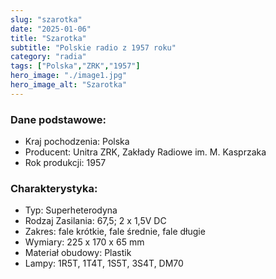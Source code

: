 ```yaml
---
slug: "szarotka"
date: "2025-01-06"
title: "Szarotka"
subtitle: "Polskie radio z 1957 roku"
category: "radia"
tags: ["Polska","ZRK","1957"]
hero_image: "./image1.jpg"
hero_image_alt: "Szarotka"
---
```


### Dane podstawowe:

- Kraj pochodzenia: Polska
- Producent: Unitra ZRK, Zakłady Radiowe im. M. Kasprzaka
- Rok produkcji: 1957

### Charakterystyka:

- Typ: Superheterodyna
- Rodzaj Zasilania: 67,5; 2 x 1,5V DC
- Zakres: fale krótkie, fale średnie, fale długie
- Wymiary: 225 x 170 x 65 mm
- Materiał obudowy: Plastik
- Lampy: 1R5T, 1T4T, 1S5T, 3S4T, DM70
